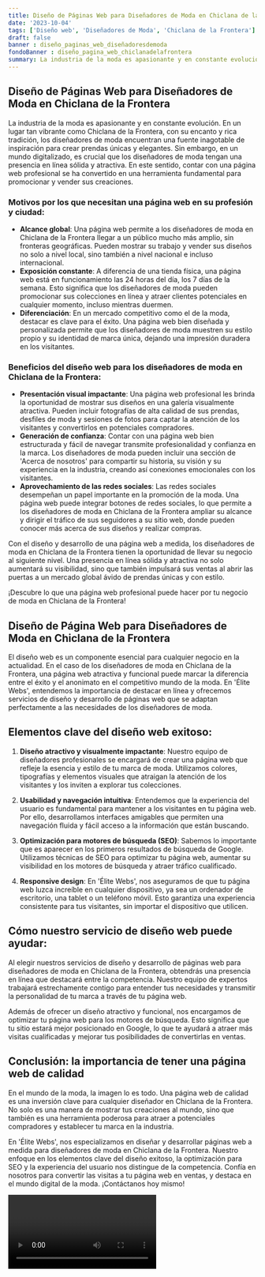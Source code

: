 ```yaml
---
title: Diseño de Páginas Web para Diseñadores de Moda en Chiclana de la Frontera
date: '2023-10-04'
tags: ['Diseño web', 'Diseñadores de Moda', 'Chiclana de la Frontera']
draft: false
banner : diseño_paginas_web_diseñadoresdemoda
fondoBanner : diseño_pagina_web_chiclanadelafrontera
summary: La industria de la moda es apasionante y en constante evolución. En un lugar tan vibrante como Chiclana de la Frontera, con su encanto y rica tradición, los diseñadores de moda encuentran una fuente inagotable de inspiración para crear prendas únicas y elegantes. Sin embargo, en un mundo digitalizado, es crucial que los diseñadores de moda tengan una presencia en línea sólida y atractiva. En este sentido, contar con una página web profesional se ha convertido en una herramienta fundamental para promocionar y vender sus creaciones.
---
```


## Diseño de Páginas Web para Diseñadores de Moda en Chiclana de la Frontera

La industria de la moda es apasionante y en constante evolución. En un lugar tan vibrante como Chiclana de la Frontera, con su encanto y rica tradición, los diseñadores de moda encuentran una fuente inagotable de inspiración para crear prendas únicas y elegantes. Sin embargo, en un mundo digitalizado, es crucial que los diseñadores de moda tengan una presencia en línea sólida y atractiva. En este sentido, contar con una página web profesional se ha convertido en una herramienta fundamental para promocionar y vender sus creaciones.

### Motivos por los que necesitan una página web en su profesión y ciudad:
- **Alcance global**: Una página web permite a los diseñadores de moda en Chiclana de la Frontera llegar a un público mucho más amplio, sin fronteras geográficas. Pueden mostrar su trabajo y vender sus diseños no solo a nivel local, sino también a nivel nacional e incluso internacional.
- **Exposición constante**: A diferencia de una tienda física, una página web está en funcionamiento las 24 horas del día, los 7 días de la semana. Esto significa que los diseñadores de moda pueden promocionar sus colecciones en línea y atraer clientes potenciales en cualquier momento, incluso mientras duermen.
- **Diferenciación**: En un mercado competitivo como el de la moda, destacar es clave para el éxito. Una página web bien diseñada y personalizada permite que los diseñadores de moda muestren su estilo propio y su identidad de marca única, dejando una impresión duradera en los visitantes.

### Beneficios del diseño web para los diseñadores de moda en Chiclana de la Frontera:
- **Presentación visual impactante**: Una página web profesional les brinda la oportunidad de mostrar sus diseños en una galería visualmente atractiva. Pueden incluir fotografías de alta calidad de sus prendas, desfiles de moda y sesiones de fotos para captar la atención de los visitantes y convertirlos en potenciales compradores.
- **Generación de confianza**: Contar con una página web bien estructurada y fácil de navegar transmite profesionalidad y confianza en la marca. Los diseñadores de moda pueden incluir una sección de 'Acerca de nosotros' para compartir su historia, su visión y su experiencia en la industria, creando así conexiones emocionales con los visitantes.
- **Aprovechamiento de las redes sociales**: Las redes sociales desempeñan un papel importante en la promoción de la moda. Una página web puede integrar botones de redes sociales, lo que permite a los diseñadores de moda en Chiclana de la Frontera ampliar su alcance y dirigir el tráfico de sus seguidores a su sitio web, donde pueden conocer más acerca de sus diseños y realizar compras.

Con el diseño y desarrollo de una página web a medida, los diseñadores de moda en Chiclana de la Frontera tienen la oportunidad de llevar su negocio al siguiente nivel. Una presencia en línea sólida y atractiva no solo aumentará su visibilidad, sino que también impulsará sus ventas al abrir las puertas a un mercado global ávido de prendas únicas y con estilo.

¡Descubre lo que una página web profesional puede hacer por tu negocio de moda en Chiclana de la Frontera!

<GifSeo />

<Cta />

## Diseño de Página Web para Diseñadores de Moda en Chiclana de la Frontera

El diseño web es un componente esencial para cualquier negocio en la actualidad. En el caso de los diseñadores de moda en Chiclana de la Frontera, una página web atractiva y funcional puede marcar la diferencia entre el éxito y el anonimato en el competitivo mundo de la moda. En 'Élite Webs', entendemos la importancia de destacar en línea y ofrecemos servicios de diseño y desarrollo de páginas web que se adaptan perfectamente a las necesidades de los diseñadores de moda.

## Elementos clave del diseño web exitoso:

1. **Diseño atractivo y visualmente impactante**: Nuestro equipo de diseñadores profesionales se encargará de crear una página web que refleje la esencia y estilo de tu marca de moda. Utilizamos colores, tipografías y elementos visuales que atraigan la atención de los visitantes y los inviten a explorar tus colecciones.

2. **Usabilidad y navegación intuitiva**: Entendemos que la experiencia del usuario es fundamental para mantener a los visitantes en tu página web. Por ello, desarrollamos interfaces amigables que permiten una navegación fluida y fácil acceso a la información que están buscando.

3. **Optimización para motores de búsqueda (SEO)**: Sabemos lo importante que es aparecer en los primeros resultados de búsqueda de Google. Utilizamos técnicas de SEO para optimizar tu página web, aumentar su visibilidad en los motores de búsqueda y atraer tráfico cualificado.

4. **Responsive design**: En 'Élite Webs', nos aseguramos de que tu página web luzca increíble en cualquier dispositivo, ya sea un ordenador de escritorio, una tablet o un teléfono móvil. Esto garantiza una experiencia consistente para tus visitantes, sin importar el dispositivo que utilicen.

## Cómo nuestro servicio de diseño web puede ayudar:

Al elegir nuestros servicios de diseño y desarrollo de páginas web para diseñadores de moda en Chiclana de la Frontera, obtendrás una presencia en línea que destacará entre la competencia. Nuestro equipo de expertos trabajará estrechamente contigo para entender tus necesidades y transmitir la personalidad de tu marca a través de tu página web.

Además de ofrecer un diseño atractivo y funcional, nos encargamos de optimizar tu página web para los motores de búsqueda. Esto significa que tu sitio estará mejor posicionado en Google, lo que te ayudará a atraer más visitas cualificadas y mejorar tus posibilidades de convertirlas en ventas.

## Conclusión: la importancia de tener una página web de calidad

En el mundo de la moda, la imagen lo es todo. Una página web de calidad es una inversión clave para cualquier diseñador en Chiclana de la Frontera. No solo es una manera de mostrar tus creaciones al mundo, sino que también es una herramienta poderosa para atraer a potenciales compradores y establecer tu marca en la industria.

En 'Élite Webs', nos especializamos en diseñar y desarrollar páginas web a medida para diseñadores de moda en Chiclana de la Frontera. Nuestro enfoque en los elementos clave del diseño exitoso, la optimización para SEO y la experiencia del usuario nos distingue de la competencia. Confía en nosotros para convertir las visitas a tu página web en ventas, y destaca en el mundo digital de la moda. ¡Contáctanos hoy mismo!

<Video />

<CtaBot job='Diseñadores de Moda' city='Chiclana de la Frontera'/>

<Gmaps query='Chiclana de la Frontera+españa+maps' />